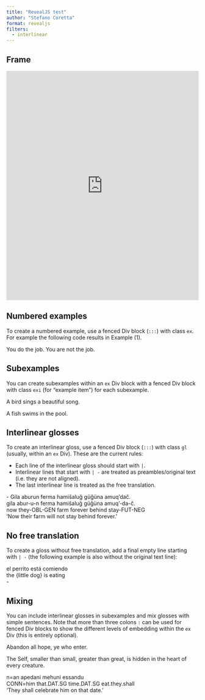 ```yaml
---
title: "RevealJS test"
author: "Stefano Coretta"
format: revealjs
filters:
  - interlinear
---
```


## Frame

<iframe src="https://lexurgy-app.vercel.app/sc" width="100%" height="600px" style="border:none;"></iframe>

## Numbered examples

To create a numbered example, use a fenced Div block (`:::`) with class `ex`. For example the following code results in Example (1).

::: ex
You do the job. You are not the job.
:::

## Subexamples

You can create subexamples within an `ex` Div block with a fenced Div block with class `exi` (for "example item") for each subexample.

::: ex
::: exi
A bird sings a beautiful song.
:::

::: exi
A fish swims in the pool.
:::
:::

## Interlinear glosses

To create an interlinear gloss, use a fenced Div block (`:::`) with class `gl` (usually, within an `ex` Div). These are the current rules:

-   Each line of the interlinear gloss should start with `|`.
-   Interlinear lines that start with `| -` are treated as preambles/original text (i.e. they are not aligned).
-   The last interlinear line is treated as the free translation.

:::: {#ex-lez .ex}
::: gl
| - Gila aburun ferma hamišaluǧ güǧüna amuq’dač.
| gila abur-u-n ferma hamišaluǧ güǧüna amuq’-da-č.
| now they-OBL-GEN farm forever behind stay-FUT-NEG
| 'Now their farm will not stay behind forever.'
:::
::::

## No free translation

To create a gloss without free translation, add a final empty line starting with `| -` (the following example is also without the original text line):

:::: {#ex-sp .ex}
::: gl
| el perrito está comiendo
| the {little dog} is eating
| -
:::
::::

## Mixing

You can include interlinear glosses in subexamples and mix glosses with simple sentences. Note that more than three colons `:` can be used for fenced Div blocks to show the different levels of embedding within the `ex` Div (this is entirely optional).

::::: ex
::: exi
Abandon all hope, ye who enter.
:::

::: exi
The Self, smaller than small, greater than great, is hidden in the heart of every creature.
:::

:::: exi
::: gl
| n=an apedani mehuni essandu
| CONN=him that.DAT.SG time.DAT.SG eat.they.shall
| 'They shall celebrate him on that date.'
:::
::::
:::::


